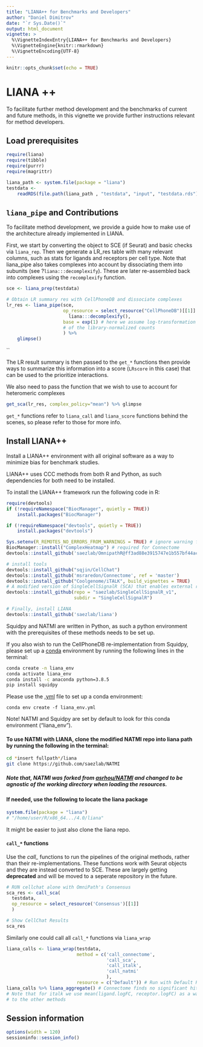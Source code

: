 ```yaml
---
title: "LIANA++ for Benchmarks and Developers"
author: "Daniel Dimitrov"
date: "`r Sys.Date()`"
output: html_document
vignette: >
  %\VignetteIndexEntry{LIANA++ for Benchmarks and Developers}
  %\VignetteEngine{knitr::rmarkdown}
  %\VignetteEncoding{UTF-8}
---
```


```r
knitr::opts_chunk$set(echo = TRUE)
```

# LIANA ++

To facilitate further method development and the benchmarks of current and future methods,
in this vignette we provide further instructions relevant for method developers.


## Load prerequisites
```r
require(liana)
require(tibble)
require(purrr)
require(magrittr)

liana_path <- system.file(package = "liana")
testdata <-
    readRDS(file.path(liana_path , "testdata", "input", "testdata.rds"))
```


## `liana_pipe` and Contributions
To facilitate method development, we provide a guide how to make use of the architecture already implemented in LIANA.

First, we start by converting the object to SCE (if Seurat) and basic checks via `liana_rep`.
Then we generate a LR_res table with many relevant columns, such as stats for ligands and receptors per cell type.
Note that liana_pipe also takes complexes into account by dissociating them into subunits (see ?`liana:::decomplexify`).
These are later re-assembled back into complexes using the `recomplexify` function.
```r
sce <- liana_prep(testdata)

# Obtain LR summary res with CellPhoneDB and dissociate complexes
lr_res <- liana_pipe(sce,
                     op_resource = select_resource("CellPhoneDB")[[1]] %>%
                       liana:::decomplexify(),
                     base = exp(1) # here we assume log-transformation
                     # of the library-normalized counts
                     ) %>%
    glimpse()
```
``


The LR result summary is then passed to the `get_*` functions then provide ways
to summarize this information into a score (`LRscore` in this case) that can be
used to the prioritize interactions.

We also need to pass the function that we wish to use to account for heteromeric complexes
```r
get_sca(lr_res, complex_policy="mean") %>% glimpse
```
`get_*` functions refer to `liana_call` and `liana_score` functions behind the scenes, so please refer to those for more info.



## Install LIANA++
Install a LIANA++ environment with all original software as a way to minimize bias for benchmark studies.

LIANA++ uses CCC methods from both R and Python, as such dependencies for both need to be installed.

To install the LIANA++ framework run the following code in R:
```r
require(devtools)
if (!requireNamespace("BiocManager", quietly = TRUE))
    install.packages("BiocManager")

if (!requireNamespace("devtools", quietly = TRUE))
    install.packages("devtools")

Sys.setenv(R_REMOTES_NO_ERRORS_FROM_WARNINGS = TRUE) # ignore warning from iTALK
BiocManager::install("ComplexHeatmap") # required for Connectome
devtools::install_github('saezlab/OmnipathR@ff3ad88e3915747e1b557bf44ac5396f9525dd7e') # install 4.0 version of OmnipathR

# install tools
devtools::install_github("sqjin/CellChat")
devtools::install_github('msraredon/Connectome', ref = 'master')
devtools::install_github("Coolgenome/iTALK", build_vignettes = TRUE)
# A modified version of SingleCellSignalR (SCA) that enables external resources
devtools::install_github(repo = "saezlab/SingleCellSignalR_v1",
                         subdir = "SingleCellSignalR")

# Finally, install LIANA
devtools::install_github('saezlab/liana')
```



Squidpy and NATMI are written in Python, as such a python environment with
the prerequisites of these methods needs to be set up.

If you also wish to run the CellPhoneDB re-implementation from Squidpy, please set up
a [conda](https://docs.conda.io/projects/conda/en/latest/user-guide/index.html)
environment by running the following lines in the terminal:
```bash
conda create -n liana_env
conda activate liana_env
conda install -c anaconda python=3.8.5
pip install squidpy
```


Please use the [.yml](https://github.com/saezlab/liana/blob/master/liana_env.yml) file to set up a conda environment:
```
conda env create -f liana_env.yml
```

Note! NATMI and Squidpy are set by default to look for this conda environment ("liana_env").

#### To use NATMI with LIANA, clone the modified NATMI repo into liana path by running the following in the terminal:
```sh
cd *insert fullpath*/liana
git clone https://github.com/saezlab/NATMI
```

##### Note that, NATMI was forked from [asrhou/NATMI](https://github.com/asrhou/NATMI.git) and changed to be agnostic of the working directory when loading the resources.


#### If needed, use the following to locate the liana package
```r
system.file(package = "liana")
# "/home/user/R/x86_64.../4.0/liana"
```
It might be easier to just also clone the liana repo.

#### `call_*` functions
Use the *call_* functions to run the pipelines of the original methods, rather than their re-implementations.
These functions work with Seurat objects and they are instead converted to SCE. These are largely getting **deprecated**
and will be moved to a seperate repository in the future.
```r
# RUN cellchat alone with OmniPath's Consensus
sca_res <- call_sca(
  testdata,
  op_resource = select_resource('Consensus')[[1]]
  )

# Show CellChat Results
sca_res
```

Similarly one could call all `call_*` functions via `liana_wrap`
```r
liana_calls <- liana_wrap(testdata,
                          method = c('call_connectome',
                                     'call_sca',
                                     'call_italk',
                                     'call_natmi'
                                     ),
                          resource = c("Default")) # Run with Default Resources
liana_calls %>% liana_aggregate() # Connectome finds no significant hits here
# Note that for italk we use mean(ligand.logFC, receptor.logFC) as a way to compare
# to the other methods
```


## Session information
```r
options(width = 120)
sessioninfo::session_info()
```

